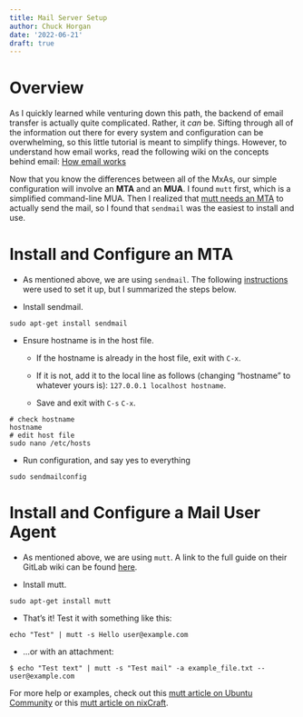 ```yaml
---
title: Mail Server Setup
author: Chuck Horgan
date: '2022-06-21'
draft: true
---
```


# Overview

As I quickly learned while venturing down this path, the backend of email transfer is actually quite complicated. Rather, it *can* be. Sifting through all of the information out there for every system and configuration can be overwhelming, so this little tutorial is meant to simplify things. However, to understand how email works, read the following wiki on the concepts behind email: [How email works](https://gitlab.com/muttmua/mutt/-/wikis/MailConcept)

Now that you know the differences between all of the MxAs, our simple configuration will involve an **MTA** and an **MUA**. I found `mutt` first, which is a simplified command-line MUA. Then I realized that [mutt needs an MTA](https://gitlab.com/muttmua/mutt/-/wikis/MuttFaq/Sendmail) to actually send the mail, so I found that `sendmail` was the easiest to install and use.

# Install and Configure an MTA

-   As mentioned above, we are using `sendmail`. The following [instructions](https://kenfavors.com/code/how-to-install-and-configure-sendmail-on-ubuntu/) were used to set it up, but I summarized the steps below.

-   Install sendmail.

```{=html}
<!-- -->
```
    sudo apt-get install sendmail

-   Ensure hostname is in the host file.

    -   If the hostname is already in the host file, exit with `C-x`.

    -   If it is not, add it to the local line as follows (changing "hostname" to whatever yours is): `127.0.0.1 localhost hostname`.

    -   Save and exit with `C-s` `C-x`.

```{=html}
<!-- -->
```
    # check hostname
    hostname
    # edit host file
    sudo nano /etc/hosts

-   Run configuration, and say yes to everything

```{=html}
<!-- -->
```
    sudo sendmailconfig

# Install and Configure a Mail User Agent

-   As mentioned above, we are using `mutt`. A link to the full guide on their GitLab wiki can be found [here](https://gitlab.com/muttmua/mutt/-/wikis/MuttGuide).

-   Install mutt.

```{=html}
<!-- -->
```
    sudo apt-get install mutt

-   That's it! Test it with something like this:

```{=html}
<!-- -->
```
    echo "Test" | mutt -s Hello user@example.com

-   ...or with an attachment:

```{=html}
<!-- -->
```
    $ echo "Test text" | mutt -s "Test mail" -a example_file.txt -- user@example.com

For more help or examples, check out this [mutt article on Ubuntu Community](https://help.ubuntu.com/community/mutt) or this [mutt article on nixCraft](https://www.cyberciti.biz/tips/sending-mail-with-attachment.html).
